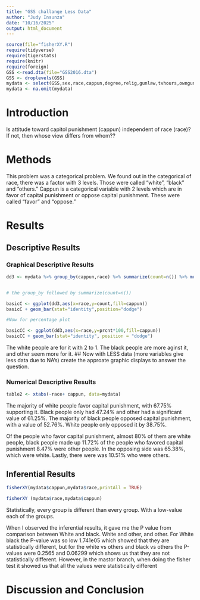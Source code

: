 ```yaml
---
title: "GSS challange Less Data"
author: "Judy Insunza"
date: "10/16/2025"
output: html_document
---
```




```r
source(file="fisherXY.R")
require(tidyverse)
require(tigerstats)
require(knitr)
require(foreign)
GSS <-read.dta(file="GSS2016.dta")
GSS <- droplevels(GSS)
mydata <- select(GSS,sex,race,cappun,degree,relig,gunlaw,tvhours,owngun,age,wordsum)
mydata <- na.omit(mydata)
```

# Introduction

<!--In this section you explain what you are trying to show.  Where did the data come from?  What is the research or other question you are trying to answer?.  If you skimp in this section expect to be marked down in your grade. Paint a picture of the project a couple of paragraphs is expected!-->

Is attitude toward capitol punishment (cappun) independent of race (race)?
If not, then whose view differs from whom??





# Methods

<!--Decide on your methods:  use "variable analysis" or other appropriate descriptors.  Make sure to choose at least one graphical method and at least one numerical method. Discuss what data manipulations may be needed for example subsetting or other binning procedures and what sort of graphical displays and inferential tools will be used!-->

This problem was a categorical problem. We found out in the categorical of race, there was a factor with 3 levels. Those were called "white", "black" and "others." Cappun is a categorical variable with 2 levels which are in favor of capital punishment or oppose capital punishment. These were called "favor" and "oppose."

# Results

<!--Divide this section into two sub-sections:  One for your descriptive  results and one for your inferential results.!-->

## Descriptive Results

### Graphical Descriptive Results

<!--Graphical results here.  Make sure to show your code.  Provide appropriate labels for axes, giving units if possible, and provide a good title for the graph, too.  Use the graphical results to describe the patterns if any that exist in the data as focused toward the research question. Bottom line is to explain the features of the graph that are relevant to conforming or departing to what is expected by your null hypothesis !-->





```r
dd3 <- mydata %>% group_by(cappun,race) %>% summarize(count=n()) %>% mutate(prcnt=count/sum(count))


# the group_by followed by summarize(count=n())

basicC <- ggplot(dd3,aes(x=race,y=count,fill=cappun))
basicC + geom_bar(stat="identity",position="dodge")

#Now for percentage plot

basicCC <- ggplot(dd3,aes(x=race,y=prcnt*100,fill=cappun)) 
basicCC + geom_bar(stat="identity", position = "dodge")
```

The white people are for it with 2 to 1. The black people are more aginst it, and other seem more for it.
## Now with LESS data (more variables give less data due to NA's) create the approate graphic displays to answer the question.



### Numerical Descriptive Results
<!--Numerical results go here. Use the numerical results to describe the patterns if any that exist in the data as focused toward the research question!-->

```r
table2 <- xtabs(~race+ cappun, data=mydata)


```

The majority of white people favor capital punishment, with 67.75% supporting it. Black people only had 47.24% and other had a significant value of 61.25%. The majority of black people opposed capital punishment, with a value of 52.76%. White people only opposed it by 38.75%.

Of the people who favor capital punishment, almost 80% of them are white people, black people made up 11.72% of the people who favored capital punishment 8.47% were other people. In the opposing side was 65.38%, which were white. Lastly, there were was 10.51% who were others. 


## Inferential Results

<!--State hypothesis clearly.  Make sure your discussion of the inferential test covers all the aspects that the test output produces, such as test statistic, p-value etc.  Make a decision about the null hypothesis, explain the assumptions on which the selected test/procedure was based, and why the chosen procedure satisfys the assumptions and is appropriate to answer the research question!-->

```r
fisherXY(mydata$cappun,mydata$race,printAll = TRUE)
```









```r
fisherXY (mydata$race,mydata$cappun)
```

Statistically, every group is different than every group. With a low-value each of the groups.

When I observed the inferential results, it gave me the P value from comparison between White and black. White and other, and other. For White black the P-value was so low 1.741e05 which showed that they are statistically different, but for the white vs others and black vs others the P-values were 0.2565 and 0.06299 which shows us that they are not statistically different. However, in the mastor branch, when doing the fisher test it showed us that all the values were statistically different

# Discussion and Conclusion

<!--Discussion and conclusion here.  If you found a relationship be sure to consider whether the relationship occurs because one of the variavbles causes the other, or whether they perhasps are related for some other reason.  Watch the chapter 6 videos from the GeorgeTown videos collection.!-->

